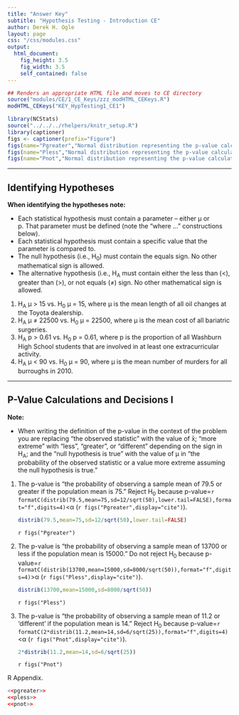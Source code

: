 ```yaml
---
title: "Answer Key"
subtitle: "Hypothesis Testing - Introduction CE"
author: Derek H. Ogle
layout: page
css: "/css/modules.css"
output:
  html_document:
    fig_height: 3.5
    fig_width: 3.5
    self_contained: false
---
```


```r
## Renders an appropriate HTML file and moves to CE directory
source("modules/CE/1_CE_Keys/zzz_modHTML_CEKeys.R")
modHTML_CEKeys("KEY_HypTesting1_CE1")
```

```r
library(NCStats)
source("../../../rhelpers/knitr_setup.R")
library(captioner)
figs <- captioner(prefix="Figure")
figs(name="Pgreater","Normal distribution representing the p-value calculation for the first example.")
figs(name="Pless","Normal distribution representing the p-value calculation for the second example.")
figs(name="Pnot","Normal distribution representing the p-value calculation for the third example.")
```

----

## Identifying Hypotheses

<div class="alert alert-warning">
<strong>When identifying the hypotheses note:</strong> 
<ul>
  <li>Each statistical hypothesis must contain a parameter -- either &mu; or p. That parameter must be defined (note the "where ..." constructions below).</li>
  <li>Each statistical hypothesis must contain a specific value that the parameter is compared to.</li>
  <li>The null hypothesis (i.e., H<sub>0</sub>) must contain the equals sign. No other mathematical sign is allowed.</li>
  <li>The alternative hypothesis (i.e., H<sub>A</sub> must contain either the less than (<), greater than (>), or not equals (&ne;) sign. No other mathematical sign is allowed.</li>
</ul>
</div>

<ol>
<li>H<sub>A</sub> &mu; > 15 vs. H<sub>0</sub> &mu; = 15, where &mu; is the mean length of all oil changes at the Toyota dealership.</li>
<li>H<sub>A</sub> &mu; &ne; 22500 vs. H<sub>0</sub> &mu; = 22500, where &mu; is the mean cost of all bariatric surgeries.</li>
<li>H<sub>A</sub> p > 0.61 vs. H<sub>0</sub> p = 0.61, where p is the proportion of all Washburn High School students that are involved in at least one extracurricular activity.</li>
<li>H<sub>A</sub> &mu; < 90 vs. H<sub>0</sub> &mu; = 90, where &mu; is the mean number of murders for all burroughs in 2010.</li>
</ol>

----

## P-Value Calculations and Decisions I

<div class="alert alert-warning">
<strong>Note:</strong> 
<ul>
<li>When writing the definition of the p-value in the context of the problem you are replacing "the observed statistic" with the value of x&#772;; "more extreme" with "less", "greater", or "different" depending on the sign in H<sub>A</sub>; and the "null hypothesis is true" with the value of &mu; in "the probability of the observed statistic or a value more extreme assuming the null hypothesis is true."</li>
</ul>
</div>

<ol>
<li>The p-value is "the probability of observing a sample mean of 79.5 or greater if the population mean is 75." Reject H<sub>0</sub> because p-value=`r formatC(distrib(79.5,mean=75,sd=12/sqrt(50),lower.tail=FALSE),format="f",digits=4)`<&alpha; (`r figs("Pgreater",display="cite")`).</li>
```r
distrib(79.5,mean=75,sd=12/sqrt(50),lower.tail=FALSE)
```

`r figs("Pgreater")`

<li>The p-value is "the probability of observing a sample mean of 13700 or less if the population mean is 15000." Do not reject H<sub>0</sub> because p-value=`r formatC(distrib(13700,mean=15000,sd=8000/sqrt(50)),format="f",digits=4)`>&alpha; (`r figs("Pless",display="cite")`).</li>

```r
distrib(13700,mean=15000,sd=8000/sqrt(50))
```

`r figs("Pless")`

<li>The p-value is "the probability of observing a sample mean of 11.2 or 'different' if the population mean is 14." Reject H<sub>0</sub> because p-value=`r formatC(2*distrib(11.2,mean=14,sd=6/sqrt(25)),format="f",digits=4)`<&alpha; (`r figs("Pnot",display="cite")`).</li>
```r
2*distrib(11.2,mean=14,sd=6/sqrt(25))
```

`r figs("Pnot")`

</ol>

R Appendix.
```r
<<pgreater>>
<<pless>>
<<pnot>>
```
